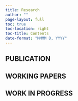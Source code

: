 ```yaml
---
title: Research 
author: ""
page-layout: full
toc: true
toc-location: right
toc-title: Contents
date-format: "MMMM D, YYYY"
---
```



## PUBLICATION

:::{#publications}
:::

## WORKING PAPERS

:::{#working-papers}
:::

## WORK IN PROGRESS

:::{#work-in-progress}
:::